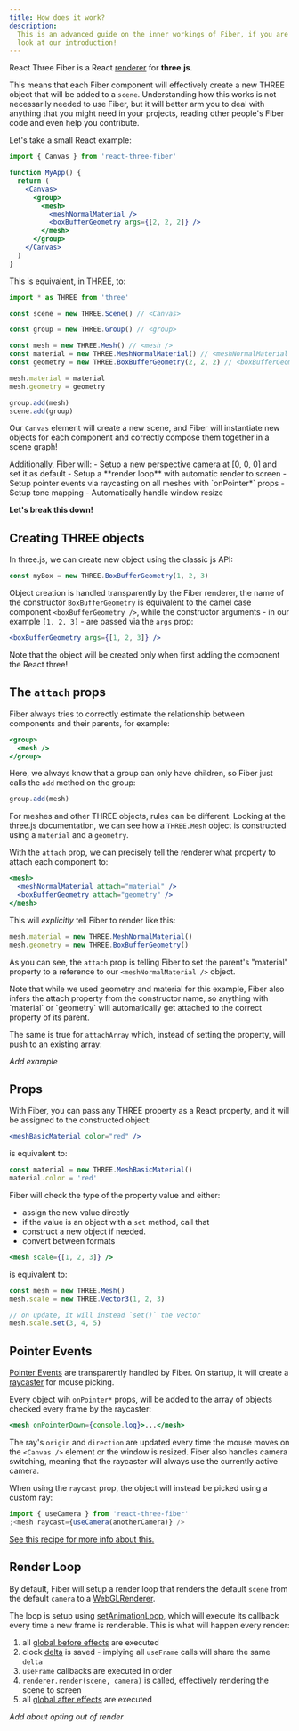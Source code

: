 ```yaml
---
title: How does it work?
description:
  This is an advanced guide on the inner workings of Fiber, if you are just getting started, take a
  look at our introduction!
---
```


React Three Fiber is a React <a href="https://reactjs.org/docs/codebase-overview.html#renderers">renderer</a> for **three.js**.

This means that each Fiber component will effectively create a new THREE object that will be added to a `scene`.
Understanding how this works is not necessarily needed to use Fiber, but it will better arm you to deal with anything that you might need in your projects, reading other people's Fiber code and even help you contribute.

Let's take a small React example:

```jsx
import { Canvas } from 'react-three-fiber'

function MyApp() {
  return (
    <Canvas>
      <group>
        <mesh>
          <meshNormalMaterial />
          <boxBufferGeometry args={[2, 2, 2]} />
        </mesh>
      </group>
    </Canvas>
  )
}
```

This is equivalent, in THREE, to:

```js
import * as THREE from 'three'

const scene = new THREE.Scene() // <Canvas>

const group = new THREE.Group() // <group>

const mesh = new THREE.Mesh() // <mesh />
const material = new THREE.MeshNormalMaterial() // <meshNormalMaterial />
const geometry = new THREE.BoxBufferGeometry(2, 2, 2) // <boxBufferGeometry />

mesh.material = material
mesh.geometry = geometry

group.add(mesh)
scene.add(group)
```

Our `Canvas` element will create a new scene, and Fiber will instantiate new objects for each component and correctly compose them together in a scene graph!

<Callout>
  Additionally, Fiber will: - Setup a new perspective camera at [0, 0, 0] and set it as default -
  Setup a **render loop** with automatic render to screen - Setup pointer events via raycasting on
  all meshes with `onPointer*` props - Setup tone mapping - Automatically handle window resize
</Callout>

**Let's break this down!**

## Creating THREE objects

In three.js, we can create new object using the classic js API:

```js
const myBox = new THREE.BoxBufferGeometry(1, 2, 3)
```

Object creation is handled transparently by the Fiber renderer, the name of the constructor `BoxBufferGeometry` is equivalent to the camel case component `<boxBufferGeometry />`, while the constructor arguments - in our example `[1, 2, 3]` - are passed via the `args` prop:

```jsx
<boxBufferGeometry args={[1, 2, 3]} />
```

<Callout>
  Note that the object will be created only when first adding the component the React three!
</Callout>

## The `attach` props

Fiber always tries to correctly estimate the relationship between components and their parents, for example:

```jsx
<group>
  <mesh />
</group>
```

Here, we always know that a group can only have children, so Fiber just calls the `add` method on the group:

```js
group.add(mesh)
```

For meshes and other THREE objects, rules can be different. Looking at the three.js documentation, we can see how a `THREE.Mesh` object is constructed using a `material` and a `geometry`.

With the `attach` prop, we can precisely tell the renderer what property to attach each component to:

```jsx
<mesh>
  <meshNormalMaterial attach="material" />
  <boxBufferGeometry attach="geometry" />
</mesh>
```

This will _explicitly_ tell Fiber to render like this:

```js
mesh.material = new THREE.MeshNormalMaterial()
mesh.geometry = new THREE.BoxBufferGeometry()
```

As you can see, the `attach` prop is telling Fiber to set the parent's "material" property to a reference to our `<meshNormalMaterial />` object.

<Callout>
  Note that while we used geometry and material for this example, Fiber also infers the attach
  property from the constructor name, so anything with `material` or `geometry` will automatically
  get attached to the correct property of its parent.
</Callout>

The same is true for `attachArray` which, instead of setting the property, will push to an existing array:

_Add example_

## Props

With Fiber, you can pass any THREE property as a React property, and it will be assigned to the constructed object:

```jsx
<meshBasicMaterial color="red" />
```

is equivalent to:

```jsx
const material = new THREE.MeshBasicMaterial()
material.color = 'red'
```

Fiber will check the type of the property value and either:

- assign the new value directly
- if the value is an object with a `set` method, call that
- construct a new object if needed.
- convert between formats

```jsx
<mesh scale={[1, 2, 3]} />
```

is equivalent to:

```jsx
const mesh = new THREE.Mesh()
mesh.scale = new THREE.Vector3(1, 2, 3)

// on update, it will instead `set()` the vector
mesh.scale.set(3, 4, 5)
```

## Pointer Events

[Pointer Events](/docs/events) are transparently handled by Fiber. On startup, it will create a [raycaster](https://threejs.org/docs/#api/en/core/Raycaster) for mouse picking.

Every object wih `onPointer*` props, will be added to the array of objects checked every frame by the raycaster:

```jsx
<mesh onPointerDown={console.log}>...</mesh>
```

The ray's `origin` and `direction` are updated every time the mouse moves on the `<Canvas />` element or the window is resized.
Fiber also handles camera switching, meaning that the raycaster will always use the currently active camera.

When using the `raycast` prop, the object will instead be picked using a custom ray:

```jsx
import { useCamera } from 'react-three-fiber'
;<mesh raycast={useCamera(anotherCamera)} />
```

[See this recipe for more info about this.](/docs/recipes/raycasting)

## Render Loop

By default, Fiber will setup a render loop that renders the default `scene` from the default `camera` to a [WebGLRenderer](https://threejs.org/docs/#api/en/renderers/WebGLRenderer).

The loop is setup using [setAnimationLoop](https://threejs.org/docs/#api/en/renderers/WebGLRenderer.setAnimationLoop), which will execute its callback every time a new frame is renderable. This is what will happen every render:

1. all [global before effects](docs/recipes/effects) are executed
2. clock [delta](docs/time) is saved - implying all `useFrame` calls will share the same `delta`
3. `useFrame` callbacks are executed in order
4. `renderer.render(scene, camera)` is called, effectively rendering the scene to screen
5. all [global after effects](docs/recipes/effects) are executed

_Add about opting out of render_
